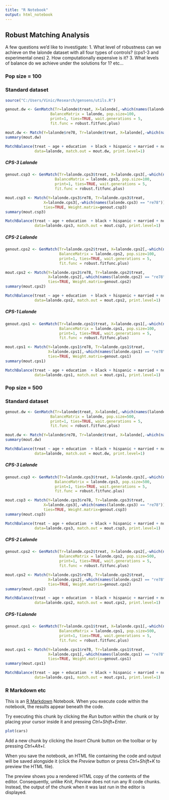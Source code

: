 ```yaml
---
title: "R Notebook"
output: html_notebook
---
```


## Robust Matching Analysis

A few questions we'd like to investigate:
1. What level of robustness can we achieve on the lalonde dataset with all four types of controls? (cps1-3 and experimental ones)
2. How computationally expensive is it?
3. What levels of balance do we achieve under the solutions for 1?
etc...

### Pop size = 100

### Standard dataset

```r
source("C:/Users/Vinic/Research/gensens/utils.R")
```


```r
genout.dw <- GenMatch(Tr=lalonde$treat, X=lalonde[,-which(names(lalonde) == "re78")], 
                    BalanceMatrix = lalonde, pop.size=100,
                    print=1, ties=TRUE, wait.generations = 5, 
                    fit.func = robust.fitfunc.plus)

mout.dw <- Match(Y=lalonde$re78, Tr=lalonde$treat, X=lalonde[,-which(names(lalonde) == "re78")], ties=TRUE, Weight.matrix=genout.dw)
summary(mout.dw)

MatchBalance(treat ~ age + education  + black + hispanic + married + nodegree + re74 +re75,
             data=lalonde, match.out = mout.dw, print.level=1)
```

##### CPS-3 Lalonde ######

```r
genout.csp3 <- GenMatch(Tr=lalonde.cps3$treat, X=lalonde.cps3[,-which(names(lalonde.cps3) == "re78")], 
                      BalanceMatrix = lalonde.cps3, pop.size=100,
                      print=1, ties=TRUE, wait.generations = 5, 
                      fit.func = robust.fitfunc.plus)

mout.csp3 <- Match(Y=lalonde.cps3$re78, Tr=lalonde.cps3$treat, 
                 X=lalonde.cps3[,-which(names(lalonde.cps3) == "re78")], 
                 ties=TRUE, Weight.matrix=genout.csp3)
summary(mout.csp3)

MatchBalance(treat ~ age + education  + black + hispanic + married + nodegree + re74 +re75,
             data=lalonde.cps3, match.out = mout.csp3, print.level=1)
```

##### CPS-2 Lalonde ######

```r
genout.cps2 <- GenMatch(Tr=lalonde.cps2$treat, X=lalonde.cps2[,-which(names(lalonde.cps2) == "re78")], 
                        BalanceMatrix = lalonde.cps2, pop.size=100,
                        print=1, ties=TRUE, wait.generations = 5, 
                        fit.func = robust.fitfunc.plus)

mout.cps2 <- Match(Y=lalonde.cps2$re78, Tr=lalonde.cps2$treat, 
                   X=lalonde.cps2[,-which(names(lalonde.cps2) == "re78")], 
                   ties=TRUE, Weight.matrix=genout.cps2)
summary(mout.cps2)

MatchBalance(treat ~ age + education  + black + hispanic + married + nodegree + re74 +re75,
             data=lalonde.cps2, match.out = mout.cps2, print.level=1)
```

##### CPS-1 Lalonde ######

```r
genout.cps1 <- GenMatch(Tr=lalonde.cps1$treat, X=lalonde.cps1[,-which(names(lalonde.cps1) == "re78")], 
                        BalanceMatrix = lalonde.cps1, pop.size=100,
                        print=1, ties=TRUE, wait.generations = 5, 
                        fit.func = robust.fitfunc.plus)

mout.cps1 <- Match(Y=lalonde.cps1$re78, Tr=lalonde.cps1$treat, 
                   X=lalonde.cps1[,-which(names(lalonde.cps1) == "re78")], 
                   ties=TRUE, Weight.matrix=genout.cps1)
summary(mout.cps1)

MatchBalance(treat ~ age + education  + black + hispanic + married + nodegree + re74 +re75,
             data=lalonde.cps1, match.out = mout.cps1, print.level=1)
```


### Pop size = 500

### Standard dataset

```r
genout.dw <- GenMatch(Tr=lalonde$treat, X=lalonde[,-which(names(lalonde) == "re78")], 
                    BalanceMatrix = lalonde, pop.size=500,
                    print=1, ties=TRUE, wait.generations = 5, 
                    fit.func = robust.fitfunc.plus)

mout.dw <- Match(Y=lalonde$re78, Tr=lalonde$treat, X=lalonde[,-which(names(lalonde) == "re78")], ties=TRUE, Weight.matrix=genout.dw)
summary(mout.dw)

MatchBalance(treat ~ age + education  + black + hispanic + married + nodegree + re74 +re75,
             data=lalonde, match.out = mout.dw, print.level=1)
```

##### CPS-3 Lalonde ######

```r
genout.csp3 <- GenMatch(Tr=lalonde.cps3$treat, X=lalonde.cps3[,-which(names(lalonde.cps3) == "re78")], 
                      BalanceMatrix = lalonde.cps3, pop.size=500,
                      print=1, ties=TRUE, wait.generations = 5, 
                      fit.func = robust.fitfunc.plus)

mout.csp3 <- Match(Y=lalonde.cps3$re78, Tr=lalonde.cps3$treat, 
                 X=lalonde.cps3[,-which(names(lalonde.cps3) == "re78")], 
                 ties=TRUE, Weight.matrix=genout.csp3)
summary(mout.csp3)

MatchBalance(treat ~ age + education  + black + hispanic + married + nodegree + re74 +re75,
             data=lalonde.cps3, match.out = mout.csp3, print.level=1)
```

##### CPS-2 Lalonde ######

```r
genout.cps2 <- GenMatch(Tr=lalonde.cps2$treat, X=lalonde.cps2[,-which(names(lalonde.cps2) == "re78")], 
                        BalanceMatrix = lalonde.cps2, pop.size=500,
                        print=1, ties=TRUE, wait.generations = 5, 
                        fit.func = robust.fitfunc.plus)

mout.cps2 <- Match(Y=lalonde.cps2$re78, Tr=lalonde.cps2$treat, 
                   X=lalonde.cps2[,-which(names(lalonde.cps2) == "re78")], 
                   ties=TRUE, Weight.matrix=genout.cps2)
summary(mout.cps2)

MatchBalance(treat ~ age + education  + black + hispanic + married + nodegree + re74 +re75,
             data=lalonde.cps2, match.out = mout.cps2, print.level=1)
```

##### CPS-1 Lalonde ######

```r
genout.cps1 <- GenMatch(Tr=lalonde.cps1$treat, X=lalonde.cps1[,-which(names(lalonde.cps1) == "re78")], 
                        BalanceMatrix = lalonde.cps1, pop.size=500,
                        print=1, ties=TRUE, wait.generations = 5, 
                        fit.func = robust.fitfunc.plus)

mout.cps1 <- Match(Y=lalonde.cps1$re78, Tr=lalonde.cps1$treat, 
                   X=lalonde.cps1[,-which(names(lalonde.cps1) == "re78")], 
                   ties=TRUE, Weight.matrix=genout.cps1)
summary(mout.cps1)

MatchBalance(treat ~ age + education  + black + hispanic + married + nodegree + re74 +re75,
             data=lalonde.cps1, match.out = mout.cps1, print.level=1)
```


### R Markdown etc


This is an [R Markdown](http://rmarkdown.rstudio.com) Notebook. When you execute code within the notebook, the results appear beneath the code. 

Try executing this chunk by clicking the *Run* button within the chunk or by placing your cursor inside it and pressing *Ctrl+Shift+Enter*. 

```r
plot(cars)
```

Add a new chunk by clicking the *Insert Chunk* button on the toolbar or by pressing *Ctrl+Alt+I*.

When you save the notebook, an HTML file containing the code and output will be saved alongside it (click the *Preview* button or press *Ctrl+Shift+K* to preview the HTML file).

The preview shows you a rendered HTML copy of the contents of the editor. Consequently, unlike *Knit*, *Preview* does not run any R code chunks. Instead, the output of the chunk when it was last run in the editor is displayed.
